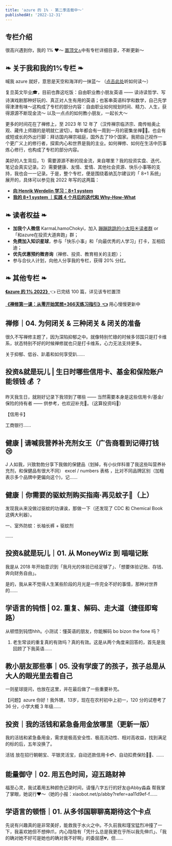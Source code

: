 ```yaml
---
title: 'azure 的 1% · 第二季连载中～'
publishedAt: '2022-12-31'
---
```


## 专栏介绍

很高兴遇到你，我的 1% ❤️～ [置顶文🔝](https://xiaobot.net/post/0896d0c6-bc3a-4a99-a8ef-ac83b3ae6c7f)中有专栏详细目录，不断更新～

**❧ 关于我和我的1%专栏 ❧**
------------------

喊我 azure 就好，意思是天空和海洋的一抹蓝～ （[点击此处](https://www.xiaoyuzhoufm.com/episode/618647802972de7f604796f2)听如何读～）

复旦英文毕业🎓，目前也靠这吃饭：自由职业教小朋友英语 —— 读诗读哲学、写诗演戏剧那种好玩的、真正对人生有用的英语；也客串英语科学和数学，自己先学得津津有味～这构成了专栏的部分内容：自由职业如何规划时间、精力、人生，获得源源不断现金流～ 以及一点点的如何教小朋友，一起长大～

更多的时间花在了禅修上，至 2023 年 12 年了（汉传禅宗临济宗、南传帕奥止观、藏传上师跟的是明就仁波切）。每年都会有一周到一月的密集坐禅🧘‍♀️。也会有或短或长的外出行脚：拜访国内禅宗祖庭，国外去了19个国家。我把自己视作一个更广义上的修行者，探索内心和世界是我的主业。如何禅修、如何在生活中历事炼心修行，也构成了专栏的部分内容。

美好的人生背后，1）需要源源不断的现金流，来自哪里？我的投资实盘、迭代、笔记会真实记录。2）需要健康、友情、爱情、其他社会资源、快乐小事等的支持，我也会一一记录。于是，整个专栏，便是围绕着纳瓦尔建议的「 8+1 系统」展开的，具体可以参见我 2022 年写的这两篇：

* [**向 Henrik Werdelin 学习：8+1 system**](https://xiaobot.net/post/75bd48d3-6b22-44ad-9c02-d580f48ea0c8)
* [**我的 8+1 system ｜实践 4 个月后的迭代和 Why-How-What**](https://xiaobot.net/post/beb9898a-34bd-421b-8a1a-de848558e710)

**❧ 读者权益 ❧**
------------

* **加我个人微信** KarmaLhamoChokyi，加入 [蹦蹦跳跳的小太阳☀️读者群](https://xiaobot.net/post/895b05a9-bfcd-48d4-8319-3c0a7c19c550) or「和azure在投资大道奔跑」群；
* **免费加入知识星球**，参与「快乐小事」和「向最优秀的人学习」打卡，互相启迪；
* **优先优惠预约微咨询**（禅修、投资、教育相关的主题）；
* 参与合伙人计划，向他人分享我的专栏，获得 20% 分红。

**❧ 其他专栏 ❧**
------------

[**《azure 的 1% 2022》**](https://xiaobot.net/p/twinkleaway)👈 已完结 100 篇，详见该专栏置顶

[**《禅修第一课：从零开始冥想+366天练习指引》👈**](https://xiaobot.net/p/Meditation101) 用心慢慢更新中



## 禅修｜04. 为何闭关 &amp; 三种闭关 &amp; 闭关的准备
很久不写禅修主题了，因为深陷抑郁之中。就像特别忙碌的时候多邻国只是打卡维系，状态特别不好的时候禅修就也只是打卡维系，心力无法支持更多。

关于抑郁、低谷、趴着和如何享受趴......

## 投资&amp;就是玩儿 | 生日时哪些信用卡、基金和保险账户能领钱 💰 ？
昨天我生日，就刚好记录下我领到了哪些 —— 当然需要本身是这些信用卡/基金/保险的持有者 —— 供参考，也欢迎补充👏。（这算投资吗👀）

【信用卡】

工商银行......

## 健康 | 请喊我营养补充剂女王（广告商看到记得打钱 😢
J 人如我，兴致勃勃分享下我做的保健品（划掉，有小伙伴科普了我这些叫营养补充剂，和保健品有很大不同） excel / numbers 表格 ，比对不同品牌区别（加粗表示多个品牌中更偏向这个)，记......

## 健康｜你需要的驱蚊剂购买指南·再见蚊子🦟（上）
发现我从来没做过驱蚊的功课诶，那做一下（还发现了 CDC 和 Chemical Book 这俩大利器）。

一、室外防蚊：长袖长裤 + 驱蚊剂

......

## 投资&amp;就是玩儿｜01. 从 MoneyWiz 到 喵喵记账
我是从 2018 年开始意识到「我月光的体验已经足够了」、「想要体验记账、存钱、奔向财务自由」。

是的，我从来不觉得人生某些阶段的月光是一件完全不好的事情，那种对世界的......

## 学语言的钝悟 | 02. 重复、解码、走大道（捷径即弯路）
从顿悟到钝悟hhh。小测试：懂英语的朋友，你能解码 bo bizon the fone 吗？

1. 老生常谈的重复真的有效吗？真的有效。这是从两个角度来回答的，首先是我回顾了下我英语......

## 教小朋友那些事｜05. 没有学废了的孩子，孩子总是从大人的眼光里去看自己
一则星球提问，也放在这里，并在最后做了一些重要补充。

【问题】azure 你好！我外甥，13岁，现在在农村初中上初一，120 分的试卷考了 36 分，小学大概 3 年级......

## 投资｜我的活钱和紧急备用金放哪里（更新一版）
我的活钱和紧急备用金，需求是极高安全性、极高流动性、相对高收益，找到满足的标的后，五年没换了。

活钱 放在招行朝朝宝、平银灵活宝，自动还款信用卡💳、自动扣费保险👩‍💼、......

## 能量御守｜02. 用五色时间，迎五路财神
福至心灵，我试着用五种颜色记录时间，请懂八字五行的好友@Abby淼淼 帮我掌了掌眼，她说行❤️～（她的小报：xiaobot.net/p/abby?refer=aa11d9ef-f......

## 学语言的顿悟｜01. 从多邻国聊聊高期待这个卡点
先说有兴趣真的是非常美好，能救我于水火之中。不久前我和瑾宝猛烈冲撞了一下，我喜欢她但不想伸爪，内心隐隐有「凭什么总是我更在乎所以我先伸爪」、「我的确对她不好可是她也的确对我不好啊」的委屈感💔，但......

